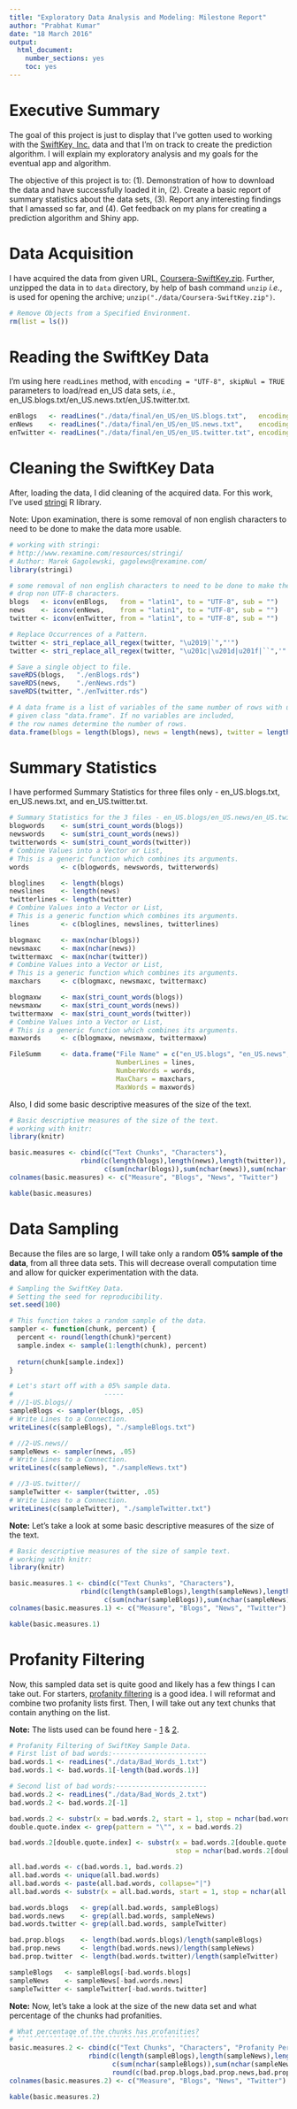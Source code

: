 ```yaml
---
title: "Exploratory Data Analysis and Modeling: Milestone Report"
author: "Prabhat Kumar"
date: "18 March 2016"
output: 
  html_document: 
    number_sections: yes
    toc: yes
---
```


# Executive Summary
The goal of this project is just to display that I've gotten used to working with the [SwiftKey, Inc.](https://swiftkey.com/en/) data and that I'm on track to create the prediction algorithm. I will explain my exploratory analysis and my goals for the eventual app and algorithm.

The objective of this project is to: (1). Demonstration of how to download the data and have successfully loaded it in, (2). Create a basic report of summary statistics about the data sets, (3). Report any interesting findings that I amassed so far, and (4). Get feedback on my plans for creating a prediction algorithm and Shiny app.

# Data Acquisition
I have acquired the data from given URL, [Coursera-SwiftKey.zip](https://d396qusza40orc.cloudfront.net/dsscapstone/dataset/Coursera-SwiftKey.zip). Further, unzipped the data in to ```data``` directory, by help of bash command ```unzip``` <i>i.e.</i>, is used for opening the archive; ```unzip("./data/Coursera-SwiftKey.zip")```.

```r
# Remove Objects from a Specified Environment.
rm(list = ls())
```

# Reading the SwiftKey Data
I'm using here ```readLines``` method, with ```encoding = "UTF-8", skipNul = TRUE``` parameters to load/read en_US data sets, <i>i.e.</i>, en_US.blogs.txt/en_US.news.txt/en_US.twitter.txt.

```r
enBlogs   <- readLines("./data/final/en_US/en_US.blogs.txt",   encoding = "UTF-8", skipNul = TRUE)
enNews    <- readLines("./data/final/en_US/en_US.news.txt",    encoding = "UTF-8", skipNul = TRUE)
enTwitter <- readLines("./data/final/en_US/en_US.twitter.txt", encoding = "UTF-8", skipNul = TRUE)
```

# Cleaning the SwiftKey Data
After, loading the data, I did cleaning of the acquired data. For this work, I've used [stringi](http://www.rexamine.com/resources/stringi/) R library.

Note: Upon examination, there is some removal of non english characters to need to be done to make the data more usable.

```r
# working with stringi:
# http://www.rexamine.com/resources/stringi/
# Author: Marek Gagolewski, gagolews@rexamine.com/
library(stringi)

# some removal of non english characters to need to be done to make the data more usable.
# drop non UTF-8 characters.
blogs   <- iconv(enBlogs,   from = "latin1", to = "UTF-8", sub = "")
news    <- iconv(enNews,    from = "latin1", to = "UTF-8", sub = "")
twitter <- iconv(enTwitter, from = "latin1", to = "UTF-8", sub = "")

# Replace Occurrences of a Pattern.
twitter <- stri_replace_all_regex(twitter, "\u2019|`","'")
twitter <- stri_replace_all_regex(twitter, "\u201c|\u201d|u201f|``",'"')

# Save a single object to file.
saveRDS(blogs,   "./enBlogs.rds")
saveRDS(news,    "./enNews.rds")
saveRDS(twitter, "./enTwitter.rds")

# A data frame is a list of variables of the same number of rows with unique row names,
# given class "data.frame". If no variables are included,
# the row names determine the number of rows.
data.frame(blogs = length(blogs), news = length(news), twitter = length(twitter))
```

# Summary Statistics
I have performed Summary Statistics for three files only - en_US.blogs.txt, en_US.news.txt, and en_US.twitter.txt.
```r
# Summary Statistics for the 3 files - en_US.blogs/en_US.news/en_US.twitter
blogwords    <- sum(stri_count_words(blogs))
newswords    <- sum(stri_count_words(news))
twitterwords <- sum(stri_count_words(twitter))
# Combine Values into a Vector or List,
# This is a generic function which combines its arguments.
words        <- c(blogwords, newswords, twitterwords)

bloglines    <- length(blogs)
newslines    <- length(news)
twitterlines <- length(twitter)
# Combine Values into a Vector or List,
# This is a generic function which combines its arguments.
lines        <- c(bloglines, newslines, twitterlines)

blogmaxc     <- max(nchar(blogs))
newsmaxc     <- max(nchar(news))
twittermaxc  <- max(nchar(twitter))
# Combine Values into a Vector or List,
# This is a generic function which combines its arguments.
maxchars     <- c(blogmaxc, newsmaxc, twittermaxc)

blogmaxw     <- max(stri_count_words(blogs))
newsmaxw     <- max(stri_count_words(news))
twittermaxw  <- max(stri_count_words(twitter))
# Combine Values into a Vector or List,
# This is a generic function which combines its arguments.
maxwords     <- c(blogmaxw, newsmaxw, twittermaxw)

FileSumm     <- data.frame("File Name" = c("en_US.blogs", "en_US.news", "en_US.twitter"),
                           NumberLines = lines,
                           NumberWords = words,
                           MaxChars = maxchars,
                           MaxWords = maxwords)
```

Also, I did some basic descriptive measures of the size of the text.

```r
# Basic descriptive measures of the size of the text.
# working with knitr:
library(knitr)

basic.measures <- cbind(c("Text Chunks", "Characters"),
                  rbind(c(length(blogs),length(news),length(twitter)),
                        c(sum(nchar(blogs)),sum(nchar(news)),sum(nchar(twitter)))))
colnames(basic.measures) <- c("Measure", "Blogs", "News", "Twitter")

kable(basic.measures)
```

# Data Sampling
Because the files are so large, I will take only a random <b>05% sample of the data</b>, from all three data sets. This will decrease overall computation time and allow for quicker experimentation with the data.

```r
# Sampling the SwiftKey Data.
# Setting the seed for reproducibility.
set.seed(100)

# This function takes a random sample of the data.
sampler <- function(chunk, percent) {
  percent <- round(length(chunk)*percent)
  sample.index <- sample(1:length(chunk), percent)
  
  return(chunk[sample.index])
}

# Let's start off with a 05% sample data.
#                       -----
# //1-US.blogs//
sampleBlogs <- sampler(blogs, .05)
# Write Lines to a Connection.
writeLines(c(sampleBlogs), "./sampleBlogs.txt")

# //2-US.news//
sampleNews <- sampler(news, .05)
# Write Lines to a Connection.
writeLines(c(sampleNews), "./sampleNews.txt")

# //3-US.twitter//
sampleTwitter <- sampler(twitter, .05)
# Write Lines to a Connection.
writeLines(c(sampleTwitter), "./sampleTwitter.txt")

```

<b>Note:</b> Let’s take a look at some basic descriptive measures of the size of the text.

```r
# Basic descriptive measures of the size of sample text.
# working with knitr:
library(knitr)

basic.measures.1 <- cbind(c("Text Chunks", "Characters"),
                  rbind(c(length(sampleBlogs),length(sampleNews),length(sampleTwitter)),
                        c(sum(nchar(sampleBlogs)),sum(nchar(sampleNews)),sum(nchar(sampleTwitter)))))
colnames(basic.measures.1) <- c("Measure", "Blogs", "News", "Twitter")

kable(basic.measures.1)
```

# Profanity Filtering
Now, this sampled data set is quite good and likely has a few things I can take out. For starters, [profanity filtering](https://en.wikipedia.org/wiki/Wordfilter) is a good idea. I will reformat and combine two profanity lists first. Then, I will take out any text chunks that contain anything on the list.

<b>Note:</b> The lists used can be found here - <u>[1](https://github.com/iamprabhat/capstone/blob/master/data/Bad_Words_1.txt)</u> &amp; <u>[2](https://github.com/iamprabhat/capstone/blob/master/data/Bad_Words_2.txt)</u>.

```r
# Profanity Filtering of SwiftKey Sample Data.
# First list of bad words:------------------------
bad.words.1 <- readLines("./data/Bad_Words_1.txt")
bad.words.1 <- bad.words.1[-length(bad.words.1)]

# Second list of bad words:-----------------------
bad.words.2 <- readLines("./data/Bad_Words_2.txt")
bad.words.2 <- bad.words.2[-1]

bad.words.2 <- substr(x = bad.words.2, start = 1, stop = nchar(bad.words.2)-3)
double.quote.index <- grep(pattern = "\"", x = bad.words.2)

bad.words.2[double.quote.index] <- substr(x = bad.words.2[double.quote.index], start = 2, 
                                          stop = nchar(bad.words.2[double.quote.index])-1)

all.bad.words <- c(bad.words.1, bad.words.2)
all.bad.words <- unique(all.bad.words)
all.bad.words <- paste(all.bad.words, collapse="|")
all.bad.words <- substr(x = all.bad.words, start = 1, stop = nchar(all.bad.words)-1)

bad.words.blogs   <- grep(all.bad.words, sampleBlogs)
bad.words.news    <- grep(all.bad.words, sampleNews)
bad.words.twitter <- grep(all.bad.words, sampleTwitter)

bad.prop.blogs    <- length(bad.words.blogs)/length(sampleBlogs)
bad.prop.news     <- length(bad.words.news)/length(sampleNews)
bad.prop.twitter  <- length(bad.words.twitter)/length(sampleTwitter)

sampleBlogs   <- sampleBlogs[-bad.words.blogs]
sampleNews    <- sampleNews[-bad.words.news]
sampleTwitter <- sampleTwitter[-bad.words.twitter]
```

<b>Note:</b> Now, let’s take a look at the size of the new data set and what percentage of the chunks had profanities.

```r
# What percentage of the chunks has profanities?
# ˆˆˆˆˆˆˆˆˆˆˆˆˆˆˆˆˆˆˆˆˆˆˆˆˆˆˆˆˆˆˆˆˆˆˆˆˆˆˆˆˆˆˆˆˆˆ
basic.measures.2 <- cbind(c("Text Chunks", "Characters", "Profanity Percent"),
                    rbind(c(length(sampleBlogs),length(sampleNews),length(sampleTwitter)),
                          c(sum(nchar(sampleBlogs)),sum(nchar(sampleNews)),sum(nchar(sampleTwitter))),
                          round(c(bad.prop.blogs,bad.prop.news,bad.prop.twitter), 4)))
colnames(basic.measures.2) <- c("Measure", "Blogs", "News", "Twitter")

kable(basic.measures.2)
```
